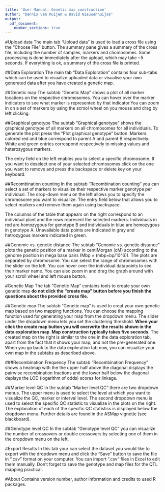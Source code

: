 ```yaml
---
title: 'User Manual: Genetic map construction'
author: "Dennis van Muijen & David Nieuwenhuijse"
output:  
  pdf_document:
    number_sections: true
---
```


#Upload data
The main tab "Upload data" is used to load a cross file using the "Choose File" button.
The summary pane gives a summary of the cross file, including the number of samples, markers and chomosomes. Some processing is done immediately after the upload, which may take ~5 seconds. If everything is ok, a summary of the cross file is printed. 

##Data Exploration
The main tab "Data Exploration" contains four sub-tabs which can be used to visualize uploaded data or visualise your own generated data after you have created a genetic map.

##Genetic map
The subtab "Genetic Map" shows a plot of all marker locations on the respective chromosomes. You can hover over the marker indicaters to see what marker is represented by that indicator.You can zoom in on a set of markers by using the scrool wheel on you mouse and drag by left clicking. 

##Graphical genotype
The subtab "Graphical genotype" shows the graphical genotype of all markers on all chromosomes for all individuals. To generate the plot press the "Plot graphical genotype" button. Markers colored red and blue correspond to parent A and parent B respectively. White and green entries correspond respectively to missing values and heterozygous markers. 

The entry field on the left enables you to select a specific chromosome. If you want to deselect one of your selected chromosomes click on the one you want to remove and press the backspace or delete key on your keyboard.

##Recombination counting
In the subtab "Recombination counting" you can select a set of markers to visualize their respective marker genotype per individual. The drop-down menu on the left allows you to specify the chromosome you want to visualize. The entry field below that allows you to select markers and remove them again using backspace.

The columns of the table that appears on the right correspond to an individual plant and the rows represent the selected markers. Individuals in red are homozygous for genotype B and individuals in blue are homozygous in genotype A. Unavailable data points are indicated in gray and hetrozygous markers indicated in green.

##Genomic vs. genetic distance
The subtab "Genomic vs. genetic distance" plots the genetic position of a marker in centiMorgan (cM) according to the genome position in mega base pairs (Mbp = (mbp=bp/10^6)). The plots are separated by chromosome. You can select the range of chromosomes with the slider on the left. You can hover over the individual datapoints to see their marker name. You can also zoom in and drag the graph around with your scroll wheel and left mouse button.

#Genetic Map
The tab "Genetic Map" contains tools to create your own genetic map **do not click the "create map" button before you finish the questions about the provided cross file.**

##Genetic map
The subtab "Genetic map" is used to creat your own genetic map based on two mapping functions. You can choose the mapping function used for generating your map from the dropdown menu. The slider under the dropdown menu lets you set the clustering threshold. **When your click the create map button you will overwrite the results shown in the data exploration map. Map construction typically takes five seconds**. The created map on the right is similar to the one in the data exploration tab, apart from the fact that it shows your map, and not the pre-generated one. When you go back to the data exploration tab now, you can visualize your own map in the subtabs as described above.

###Recombination Frequency
The subtab "Recombination Frequency" shows a heatmap with the the upper half above the diagonal displays the pairwise recombination fractions and the lower half below the diagonal deplays the LOD (logarithm of odds) scores for linkage.

##Marker level QC
In the subtab "Marker level QC" there are two dropdown menus. The upper menu is used to select the level at which you want to visualize the QC, marker or interval level. The second dropdown menu is used to select the specific QC statistic to visualize in the plots on the right. The explanation of each of the specific QC statistics is displayed below the dropdown menu. Further details are found in the ASMap vignette (see blackboard).

##Genotype level QC
In the subtab "Genotype level QC" you can visualize the number of crossovers or double crossovers by selecting one of them in the dropdown menu on the left.

#Export Results
In this tab your can select the dataset you would like to export with the dropdown menu and click the "Save" button to save the file in ".csv" format on your computer. You can import ".csv" files in Excel to edit them manually. Don't forget to save the genotype and map files for the QTL mapping practical.

#About
Contains version number, author information and credits to used R packages.